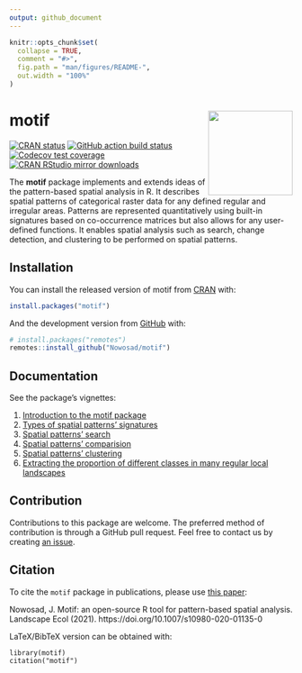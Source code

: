 ```yaml
---
output: github_document
---
```


<!-- README.md is generated from README.Rmd. Please edit that file -->

```r
knitr::opts_chunk$set(
  collapse = TRUE,
  comment = "#>",
  fig.path = "man/figures/README-",
  out.width = "100%"
)
```

# motif <img src="man/figures/logo.png" align="right" width="150" />

<!-- badges: start -->
[![CRAN status](http://www.r-pkg.org/badges/version/motif)](https://cran.r-project.org/package=motif)
[![GitHub action build status](https://github.com/Nowosad/motif/workflows/pkgdown/badge.svg)](https://github.com/Nowosad/motif/actions)
[![Codecov test coverage](https://codecov.io/gh/Nowosad/motif/branch/master/graph/badge.svg)](https://codecov.io/gh/Nowosad/motif?branch=master)
[![CRAN RStudio mirror downloads](http://cranlogs.r-pkg.org/badges/motif)](https://cran.r-project.org/package=motif)
<!-- badges: end -->

The **motif** package implements and extends ideas of the pattern-based spatial analysis in R.
It describes spatial patterns of categorical raster data for any defined regular and irregular areas. 
Patterns are represented quantitatively using built-in signatures based on co-occurrence matrices but also allows for any user-defined functions. 
It enables spatial analysis such as search, change detection, and clustering to be performed on spatial patterns.

## Installation

You can install the released version of motif from [CRAN](https://CRAN.R-project.org) with:

``` r
install.packages("motif")
```

And the development version from [GitHub](https://github.com/) with:

``` r
# install.packages("remotes")
remotes::install_github("Nowosad/motif")
```

## Documentation

See the package's vignettes:

1. [Introduction to the motif package](https://nowosad.github.io/motif/articles/v1_intro.html)
2. [Types of spatial patterns' signatures](https://nowosad.github.io/motif/articles/articles/v2_signatures.html)
3. [Spatial patterns' search](https://nowosad.github.io/motif/articles/articles/v3_search.html)
4. [Spatial patterns' comparision](https://nowosad.github.io/motif/articles/articles/v4_compare.html)
5. [Spatial patterns' clustering](https://nowosad.github.io/motif/articles/articles/v5_cluster.html)
6. [Extracting the proportion of different classes in many regular local landscapes](https://nowosad.github.io/motif/articles/articles/v6_composition.html)

## Contribution

Contributions to this package are welcome.
The preferred method of contribution is through a GitHub pull request. 
Feel free to contact us by creating [an issue](https://github.com/Nowosad/motif/issues). 

## Citation

To cite the `motif` package in publications, please use [this paper](https://doi.org/10.1007/s10980-020-01135-0):

Nowosad, J. Motif: an open-source R tool for pattern-based spatial analysis. Landscape Ecol (2021). https://doi.org/10.1007/s10980-020-01135-0

LaTeX/BibTeX version can be obtained with:
```
library(motif)
citation("motif")
```
